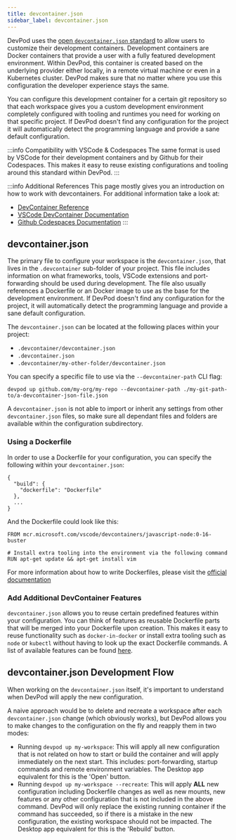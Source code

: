 ```yaml
---
title: devcontainer.json
sidebar_label: devcontainer.json
---
```


DevPod uses the [open `devcontainer.json` standard](https://containers.dev/) to allow users to customize their development containers.
Development containers are Docker containers that provide a user with a fully featured development environment.
Within DevPod, this container is created based on the underlying provider either locally, in a remote virtual machine or even in a Kubernetes cluster.
DevPod makes sure that no matter where you use this configuration the developer experience stays the same.

You can configure this development container for a certain git repository so that each workspace gives you a custom development environment
completely configured with tooling and runtimes you need for working on that specific project.
If DevPod doesn't find any configuration for the project it will automatically detect the programming language and provide a sane default configuration.

:::info Compatibility with VSCode & Codespaces
The same format is used by VSCode for their development containers and by Github for their Codespaces.
This makes it easy to reuse existing configurations and tooling around this standard within DevPod.
:::

:::info Additional References
This page mostly gives you an introduction on how to work with devcontainers. For additional information take a look at:
* [DevContainer Reference](https://containers.dev/implementors/json_reference/)
* [VSCode DevContainer Documentation](https://code.visualstudio.com/docs/devcontainers/create-dev-container)
* [Github Codespaces Documentation](https://docs.github.com/en/codespaces/setting-up-your-project-for-codespaces/adding-a-dev-container-configuration/introduction-to-dev-containers#devcontainerjson)
:::

## devcontainer.json

The primary file to configure your workspace is the `devcontainer.json`, that lives in the `.devcontainer` sub-folder of your project.
This file includes information on what frameworks, tools, VSCode extensions and port-forwarding should be used during development.
The file also usually references a Dockerfile or an Docker image to use as the base for the development environment.
If DevPod doesn't find any configuration for the project, it will automatically detect the programming language and provide a sane default configuration.

The `devcontainer.json` can be located at the following places within your project:
* `.devcontainer/devcontainer.json`
* `.devcontainer.json`
* `.devcontainer/my-other-folder/devcontainer.json`

You can specify a specific file to use via the `--devcontainer-path` CLI flag:
```
devpod up github.com/my-org/my-repo --devcontainer-path ./my-git-path-to/a-devcontainer-json-file.json
```

A `devcontainer.json` is not able to import or inherit any settings from other `devcontainer.json` files, so make sure all dependant files and folders are available within the configuration subdirectory.

### Using a Dockerfile

In order to use a Dockerfile for your configuration, you can specify the following within your `devcontainer.json`:
```
{
  "build": {
    "dockerfile": "Dockerfile"
  },
  ...
}
```

And the Dockerfile could look like this:
```
FROM mcr.microsoft.com/vscode/devcontainers/javascript-node:0-16-buster

# Install extra tooling into the environment via the following command
RUN apt-get update && apt-get install vim
```

For more information about how to write Dockerfiles, please visit the [official documentation](https://docs.docker.com/engine/reference/builder/)

### Add Additional DevContainer Features

`devcontainer.json` allows you to reuse certain predefined features within your configuration.
You can think of features as reusable Dockerfile parts that will be merged into your Dockerfile upon creation.
This makes it easy to reuse functionality such as `docker-in-docker` or install extra tooling such as `node` or `kubectl` without having to look up the exact Dockerfile commands.
A list of available features can be found [here](https://containers.dev/features).

## devcontainer.json Development Flow

When working on the `devcontainer.json` itself, it's important to understand when DevPod will apply the new configuration.

A naive approach would be to delete and recreate a workspace after each `devcontainer.json` change (which obviously works), but DevPod allows you to make changes to the configuration on the fly and reapply them in two modes:
* Running `devpod up my-workspace`: This will apply all new configuration that is not related on how to start or build the container and will apply immediately on the next start. This includes: port-forwarding, startup commands and remote environment variables. The Desktop app equivalent for this is the 'Open' button.
* Running `devpod up my-workspace --recreate`: This will apply **ALL** new configuration including Dockerfile changes as well as new mounts, new features or any other configuration that is not included in the above command. DevPod will only replace the existing running container if the command has succeeded, so if there is a mistake in the new configuration, the existing workspace should not be impacted. The Desktop app equivalent for this is the 'Rebuild' button.


